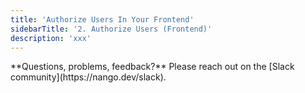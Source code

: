 ```yaml
---
title: 'Authorize Users In Your Frontend'
sidebarTitle: '2. Authorize Users (Frontend)'
description: 'xxx'
---
```


<Tip>
**Questions, problems, feedback?** Please reach out on the [Slack community](https://nango.dev/slack).
</Tip>